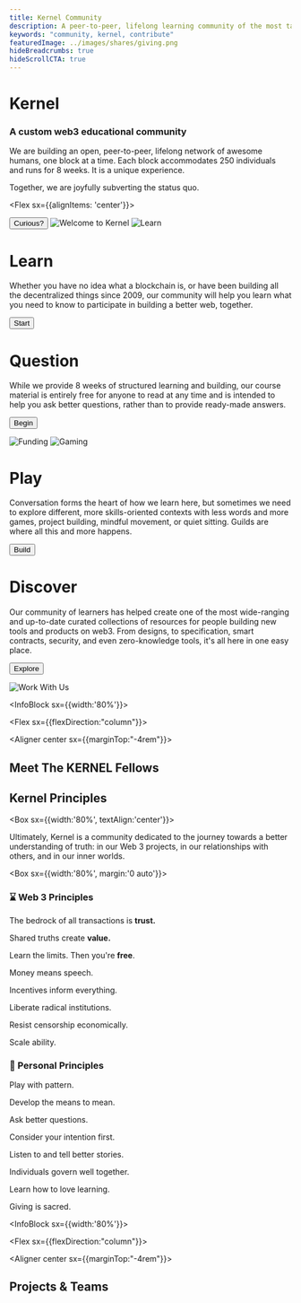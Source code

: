 ```yaml
---
title: Kernel Community
description: A peer-to-peer, lifelong learning community of the most talented individuals in web3
keywords: "community, kernel, contribute"
featuredImage: ../images/shares/giving.png
hideBreadcrumbs: true
hideScrollCTA: true
---
```


<InfoBlock>

<Box>

# Kernel

### A custom web3 educational community

We are building an open, peer-to-peer, lifelong network of awesome humans, one block at a time. Each block accommodates 250 individuals and runs for 8 weeks. It is a unique experience.

Together, we are joyfully subverting the status quo.

<Flex sx={{alignItems: 'center'}}>
  
  <Button to='/start/' secondary inline>
    Curious?
  </Button>

</Flex>

</Box>

<Image src="/images/kernel_lp.png" title="Welcome to Kernel" />

</InfoBlock>

<InfoBlock>

<Image src="/images/kernel_learn.png" title="Learn" />

<Box>

# Learn

Whether you have no idea what a blockchain is, or have been building all the decentralized things since 2009, our community will help you learn what you need to know to participate in building a better web, together.

<Button to="/start/">Start</Button>

</Box>

</InfoBlock>

<InfoBlock>

<Box>

# Question

While we provide 8 weeks of structured learning and building, our course material is entirely free for anyone to read at any time and is intended to help you ask better questions, rather than to provide ready-made answers.

<Button to="/learn/">Begin</Button>

</Box>

<Image src="/images/kernel_balance.png" title="Funding" />

</InfoBlock>

<InfoBlock>

<Image src="/images/kernel_play.png" title="Gaming" />

<Box>

# Play

Conversation forms the heart of how we learn here, but sometimes we need to explore different, more skills-oriented contexts with less words and more games, project building, mindful movement, or quiet sitting. Guilds are where all this and more happens.

<Button to="/build">Build</Button>

</Box>

</InfoBlock>

<InfoBlock>

<Box>

# Discover

Our community of learners has helped create one of the most wide-ranging and up-to-date curated collections of resources for people building new tools and products on web3. From designs, to specification, smart contracts, security, and even zero-knowledge tools, it's all here in one easy place.

<Button to="/resources/">Explore</Button>

</Box>

<Image src="/images/kernel_work.png" title="Work With Us" />

</InfoBlock>

<InfoBlock sx={{width:'80%'}}>

<Flex sx={{flexDirection:"column"}}>

<Aligner center sx={{marginTop:"-4rem"}}>

## Meet The KERNEL Fellows

</Aligner>

</Flex>

</InfoBlock>

<Aligner center>

<Fellows />

</Aligner>

<Aligner center>

## Kernel Principles

</Aligner>

<Aligner center>

<Box sx={{width:'80%', textAlign:'center'}}>

Ultimately, Kernel is a community dedicated to the journey towards a better understanding of truth: in our Web 3 projects, in our relationships with others, and in our inner worlds.

</Box>

</Aligner>

<Box sx={{width:'80%', margin:'0 auto'}}>

<Column>

<Box>

### ⌛️ Web 3 Principles

<Process>

The bedrock of all transactions is **trust.**

Shared truths create **value.**

Learn the limits. Then you're **free**.

Money means speech.

Incentives inform everything.

Liberate radical institutions.

Resist censorship economically.

Scale ability.

</Process>

</Box>

<Box>

### 🌈 Personal Principles

<Process>

Play with pattern.

Develop the means to mean.

Ask better questions.

Consider your intention first.

Listen to and tell better stories.

Individuals govern well together.

Learn how to love learning.

Giving is sacred.

</Process>

</Box>

</Column>

</Box>

<InfoBlock sx={{width:'80%'}}>

<Flex sx={{flexDirection:"column"}}>

<Aligner center sx={{marginTop:"-4rem"}}>

## Projects & Teams

</Aligner>

</Flex>

</InfoBlock>

<Aligner center>

<Projects />

</Aligner>